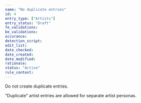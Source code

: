 ```yaml
---
name: "No duplicate entries"
id: 4
entry_type: ["Artists"]
entry_status: "Draft"
fe_validations:
be_validations:
occurance:
detection_script:
edit_list:
date_checked:
date_created:
date_modified:
rationale:
status: "Active"
rule_context:
---
```

Do not create duplicate entries.

"Duplicate" artist entries are allowed for separate artist personas.